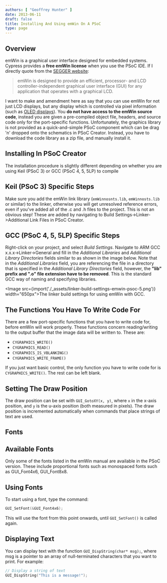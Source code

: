 ```yaml
---
authors: [ "Geoffrey Hunter" ]
date: 2013-06-11
draft: false
title: Installing And Using emWin On A PSoC
type: page
---
```



## Overview

emWin is a graphical user interface designed for embedded systems. Cypress provides a **free emWin license** when you use the PSoC IDE. If I directly quote from the [SEGGER website](http://www.segger.com/emwin.html):

<blockquote>emWin is designed to provide an efficient, processor- and LCD controller-independent graphical user interface (GUI) for any application that operates with a graphical LCD.</blockquote>

I want to make and amendment here as say that you can use emWin for not just LCD displays, but any display which is controlled via pixel information (such as [OLED displays](/electronics/components/oled-screens)). You **do not have access to the emWin source code**, instead you are given a pre-compiled object file, headers, and source code only for the port-specific functions. Unfortunately, the graphics library is not provided as a quick-and-simple PSoC component which can be drag 'n' dropped onto the schematics in PSoC Creator. Instead, you have to download the code library as a zip file, and manually install it.

## Installing In PSoC Creator

The installation procedure is slightly different depending on whether you are using Keil (PSoC 3) or GCC (PSoC 4, 5, 5LP) to compile

## Keil (PSoC 3) Specific Steps

Make sure you add the emWin link library (`emWinnosnts.lib`, `emWinnosts.lib` or similar) to the linker, otherwise you will get unresolved reference errors, even if you've added all of the .c and .h files to the project. This is not an obvious step! These are added by navigating to Build Settings->Linker->Additional Link Files in PSoC Creator.

## GCC (PSoC 4, 5, 5LP) Specific Steps

Right-click on your project, and select _Build Settings_. Navigate to ARM GCC x.x.x->Linker->General and fill in the _Additional Libraries_ and _Additional Library Directories_ fields similar to as shown in the image below. Note that in the _Additional Libraries_ field, you are referencing the file in a directory that is specified in the _Additional Library Directories_ field, however, the **"lib" prefix and ".o" file extension have to be removed**. This is the standard GCC way of naming and specifying libraries.

<Image src={import('./_assets/linker-build-settings-emwin-psoc-5.png')} width="650px">The linker build settings for using emWin with GCC.</Image>

## The Functions You Have To Write Code For

There are a few port-specific functions that you have to write code for, before emWin will work properly. These functions concern reading/writing to the output buffer that the image data will be written to. These are:

* `CYGRAPHICS_WRITE()`
* `CYGRAPHICS_READ()`
* `CYGRAPHICS_IS_VBLANKING()`
* `CYGRAPHICS_WRITE_FRAME()`

If you just want basic control, the only function you have to write code for is `CYGRAPHICS_WRITE()`. The rest can be left blank.

## Setting The Draw Position

The draw position can be set with `GUI_GotoXY(x, y)`, where `x` in the x-axis position, and `y` is the u-axis position (both measured in pixels). The draw position is incremented automatically when commands that place strings of text are used.

## Fonts

## Available Fonts

Only some of the fonts listed in the emWin manual are available in the PSoC version. These include proportional fonts such as  monospaced fonts such as GUI_Font4x6, GUI_Font8x8.

## Using Fonts

To start using a font, type the command:

```c
GUI_SetFont(&GUI_Font4x6);
```

This will use the font from this point onwards, until `GUI_SetFont()` is called again.

## Displaying Text

You can display text with the function `GUI_DispString(char* msg);`, where msg is a pointer to an array of null-terminated characters that you want to print. For example:
    
```c
// Display a string of text
GUI_DispString("This is a message!");
```